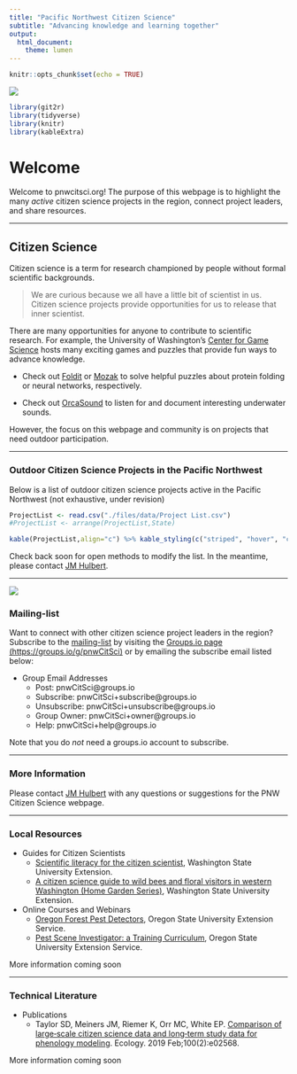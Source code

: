 ```yaml
---
title: "Pacific Northwest Citizen Science"
subtitle: "Advancing knowledge and learning together"
output: 
  html_document:
    theme: lumen
---
```


<!-- Global site tag (gtag.js) - Google Analytics 
<script async src="https://www.googletagmanager.com/gtag/js?id=UA-44627976-9"></script>
<script>
  window.dataLayer = window.dataLayer || [];
  function gtag(){dataLayer.push(arguments);}
  gtag('js', new Date());

  gtag('config', 'UA-44627976-9');
</script>
-->

```r
knitr::opts_chunk$set(echo = TRUE)
```

![](files/images/PugetSoundCropped.jpg)

```r
library(git2r)
library(tidyverse)
library(knitr)
library(kableExtra)
```

# Welcome
Welcome to pnwcitsci.org! The purpose of this webpage is to highlight the many *active* citizen science projects in the region, connect project leaders, and share resources. 

***
## Citizen Science

Citizen science is a term for research championed by people without formal scientific backgrounds. 

>We are curious because we all have a little bit of scientist in us. Citizen science projects provide opportunities for us to release that inner scientist.

There are many opportunities for anyone to contribute to scientific research. For example, the University of Washington's [Center for Game Science](http://centerforgamescience.org/) hosts many exciting games and puzzles that provide fun ways to advance knowledge.

* Check out [Foldit](https://fold.it/) or [Mozak](https://www.mozak.science/landing) to solve helpful puzzles about protein folding or neural networks, respectively. 

* Check out [OrcaSound](https://www.orcasound.net/listen/) to listen for and document interesting underwater sounds.

However, the focus on this webpage and community is on projects that need outdoor participation. 

***
### Outdoor Citizen Science Projects in the Pacific Northwest

Below is a list of outdoor citizen science projects active in the Pacific Northwest (not exhaustive, under revision)

```r
ProjectList <- read.csv("./files/data/Project List.csv")
#ProjectList <- arrange(ProjectList,State)
```

```r
kable(ProjectList,align="c") %>% kable_styling(c("striped", "hover", "condensed", "responsive",full_width=F)) %>% scroll_box(width = "95%", height = "700px") #valign?
```

Check back soon for open methods to modify the list. In the meantime, please contact [JM Hulbert](mailto:hulbe@wsu.edu).

***

![](files/images/RootRotPocketCropped.jpg)

### Mailing-list

Want to connect with other citizen science project leaders in the region? Subscribe to the [mailing-list](https://groups.io/pnwcitsci) by visiting the [Groups.io page (https://groups.io/g/pnwCitSci)](https://groups.io/g/pnwCitSci) or by emailing the subscribe email listed below: 

* Group Email Addresses
  +  Post: pnwCitSci@groups.io
  +  Subscribe: pnwCitSci+subscribe@groups.io
  +  Unsubscribe: pnwCitSci+unsubscribe@groups.io
  +  Group Owner: pnwCitSci+owner@groups.io
  +  Help: pnwCitSci+help@groups.io
  
Note that you do *not* need a groups.io account to subscribe.

***
### More Information
Please contact [JM Hulbert](https://jmhulbert.github.io) with any questions or suggestions for the PNW Citizen Science webpage. 

***
### Local Resources

* Guides for Citizen Scientists
    + [Scientific literacy for the citizen scientist](https://pubs.extension.wsu.edu/scientific-literacy-for-the-citizen-scientist), Washington State University Extension.
    + [A citizen science guide to wild bees and floral visitors in western Washington (Home Garden Series)](https://pubs.extension.wsu.edu/a-citizen-science-guide-to-wild-bees-and-floral-visitors-in-western-washington-home-garden-series), Washington State University Extension.

* Online Courses and Webinars
    + [Oregon Forest Pest Detectors](https://extension.oregonstate.edu/ofpd), Oregon State University Extension Service.
    + [Pest Scene Investigator: a Training Curriculum](https://catalog.extension.oregonstate.edu/em9161), Oregon State University Extension Service.

More information coming soon

***
### Technical Literature

* Publications
    + Taylor SD, Meiners JM, Riemer K, Orr MC, White EP. [Comparison of large‐scale citizen science data and long‐term study data for phenology modeling](https://andrewsforest.oregonstate.edu/publications/5081). Ecology. 2019 Feb;100(2):e02568.
    
More information coming soon
